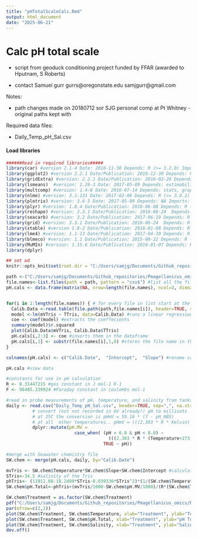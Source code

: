 ```yaml
---
title: "pHTotalScaleCalc.Rmd"
output: html_document
date: "2025-06-21"
---
```


# Calc pH total scale 

* script from geoduck conditioning project funded by FFAR (awarded to Hputnam, S Roberts)

* contact Samuel gurr gurrs@oregonstate.edu samjgurr@gmail.com

Notes: 

* path changes made on 20180712 sor SJG personal comp at Pt Whitney - original paths kept with

Required data files: 

* Daily_Temp_pH_Sal.csv

#### Load libraries
```r
######Read in required libraries#####
library(car) #version 2.1-4 Date: 2016-11-30 Depends: R (>= 3.2.0) Imports:MASS, mgcv, nnet, pbkrtest (>= 0.3-2), quantreg, grDevices, utils, stats, graphics, Rcpp
library(ggplot2) #version 2.2.1 Date/Publication: 2016-12-30 Depends: R (>= 3.1) Imports: digest, grid, gtable (>= 0.1.1), MASS, plyr (>= 1.7.1),reshape2, scales (>= 0.4.1), stats, tibble, lazyeval
library(gridExtra) #version: 2.2.1 Date/Publication: 2016-02-29 Depends: R(>= 2.5.0) Imports: gtable, grid, grDevices, graphics, utils
library(lsmeans)  #version: 2.26-3 Date: 2017-05-09 Depends: estimability, methods, R (>= 3.0) Imports: graphics, stats, utils, nlme, coda (>= 0.17), multcomp, plyr,mvtnorm, xtable (>= 1.8-2)
library(multcomp) #version: 1.4-6 Date: 2016-07-14 Depends: stats, graphics, mvtnorm (>= 1.0-3), survival (>= 2.39-4), TH.data (>= 1.0-2)
library(nlme) #version: 3.1-131 Date: 2017-02-06 Depends: R (>= 3.0.2) Imports: graphics, stats, utils, lattice
library(plotrix) #version: 3.6-5 Date: 2017-05-09 Depends: NA Imports: grDevices, graphics, stats, utils
library(plyr) #version: 1.8.4 Date/Publication: 2016-06-08 Depends: R (>= 3.1.0) Imports: Rcpp (>= 0.11.0)
library(reshape) #version: 3.3.1 Date/Publication: 2016-06-24  Depends: R (>= 3.3.1)
library(seacarb) #version: 3.2 Date/Publication: 2017-06-19 Depends: R (>= 2.10), oce, gsw Imports: NA
library(grid) #version: 3.3.1 Date/Publication: 2016-06-24  Depends: R (>= 3.3.1)
library(xtable) #version 1.8-2 Date/Publication: 2016-01-08 Depends: R (>= 2.10.0)
library(lme4) #version: 1.1-13 Date/Publication: 2017-04-19 Depends: R (>= 3.0.2), Matrix (>= 1.1.1), methods, stats Imports: graphics, grid, splines, utils, parallel, MASS, lattice, nlme(>= 3.1-123), minqa (>= 1.1.15), nloptr (>= 1.0.4)
library(blmeco) #version: 1.1 Date/Publication: 2015-08-22 Depends: R (>= 3.0.0), stats, MASS Imports: MuMIn, arm, lme4
library(MuMIn) #version: 1.15.6 Date/Publication: 2016-01-07 Depends: R (>= 3.0.0) Imports: graphics, methods, Matrix, stats, stats4
library(dplyr)

## set wd
knitr::opts_knit$set(root.dir = "C:/Users/samjg/Documents/Github_repositories/Pmagellanicus_omics/RAnalysis/Data/Seawater_chemistry/") # sets the working directory for the entire R markdown file - no need to reload the wd
```




```r
path <-("C:/Users/samjg/Documents/Github_repositories/Pmagellanicus_omics/RAnalysis/Data/Seawater_chemistry/pH_Calibration_Files/")
file.names<-list.files(path = path, pattern = "csv$") #list all the file names in the folder to get only get the csv files
pH.cals <- data.frame(matrix(NA, nrow=length(file.names), ncol=3, dimnames=list(file.names,c("Date", "Intercept", "Slope")))) #generate a 3 column dataframe with specific column names


for(i in 1:length(file.names)) { # for every file in list start at the first and run this following function
  Calib.Data <-read.table(file.path(path,file.names[i]), header=TRUE, sep=",", na.string="NA", as.is=TRUE) #reads in the data files
  model <-lm(mVTris ~ TTris, data=Calib.Data) #runs a linear regression of mV as a function of temperature
  coe <- coef(model) #extracts the coeffecients
  summary(model)$r.squared
  plot(Calib.Data$mVTris, Calib.Data$TTris)
  pH.cals[i,2:3] <- coe #inserts them in the dataframe
  pH.cals[i,1] <- substr(file.names[i],1,8) #stores the file name in the Date column
}

colnames(pH.cals) <- c("Calib.Date",  "Intercept",  "Slope") #rename columns

pH.cals #view data

```


```r

#constants for use in pH calculation 
R <- 8.31447215 #gas constant in J mol-1 K-1 
F <- 96485.339924 #Faraday constant in coulombs mol-1

```


```r

#read in probe measurements of pH, temperature, and salinity from tanks
daily <- read.csv("Daily_Temp_pH_Sal.csv", header=TRUE, sep=",", na.strings="NA") %>% #load data with a header, separated by commas, with NA as NA
          # convert (not not recorded in mV already!) pH to millivots
          # at 25C the conversion is pHmV = 59.16 * (7 - pH_NBS)
          # at all  other temperatures.. pHmV = (((2.303 * R * Kelvin) / F) *1000) * (7 - pH_NBS)
          dplyr::mutate(pH.MV = 
                          case_when( (pH > 6.0 & pH < 8.0) ~ 
                                       (((2.303 * R * (Temperature+273.15)) / F)*1000) * (7 - pH),
                                     TRUE ~ pH))

```

```r

#merge with Seawater chemistry file
SW.chem <- merge(pH.cals, daily, by="Calib.Date")

```

```r

mvTris <- SW.chem$Temperature*SW.chem$Slope+SW.chem$Intercept #calculate the mV of the tris standard using the temperature mv relationships in the measured standard curves 
STris<-34.5 #salinity of the Tris
phTris<- (11911.08-18.2499*STris-0.039336*STris^2)*(1/(SW.chem$Temperature+273.15))-366.27059+ 0.53993607*STris+0.00016329*STris^2+(64.52243-0.084041*STris)*log(SW.chem$Temperature+273.15)-0.11149858*(SW.chem$Temperature+273.15) #calculate the pH of the tris (Dickson A. G., Sabine C. L. and Christian J. R., SOP 6a)
SW.chem$pH.Total<-phTris+(mvTris/1000-SW.chem$pH.MV/1000)/(R*(SW.chem$Temperature+273.15)*log(10)/F) #calculate the pH on the total scale (Dickson A. G., Sabine C. L. and Christian J. R., SOP 6a)

```

```r
SW.chem$Treatment = as.factor(SW.chem$Treatment)
pdf("C:/Users/samjg/Documents/Github_repositories/Pmagellanicus_omics/RAnalysis/Output/Seawater_chemistry/Daily_Treatment_Measures.pdf")
par(mfrow=c(2,2))
plot(SW.chem$Treatment, SW.chem$Temperature, xlab="Treatment", ylab="Temperature°C", ylim=c(8,16), las=2)
plot(SW.chem$Treatment, SW.chem$pH.Total, xlab="Treatment", ylab="pH Total Scale", ylim=c(7.0,8.4), las=2)
plot(SW.chem$Treatment, SW.chem$Salinity, xlab="Treatment", ylab="Salinity psu", ylim=c(28,34), las=2)
dev.off()


```

```r

```

```r

```
